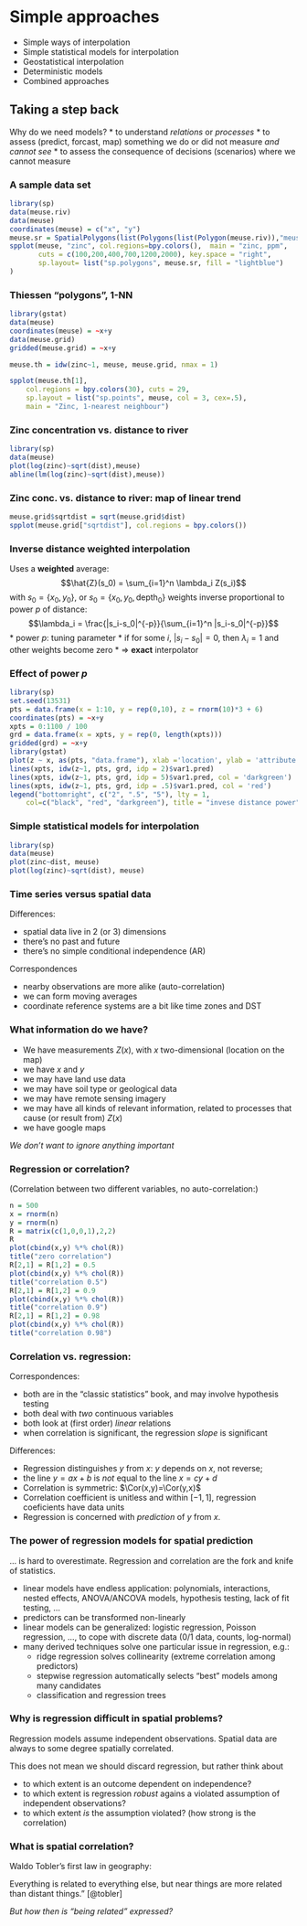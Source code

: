 # Simple approaches
$$
\newcommand{\Cor}{{\rm Corr}}
$$

* Simple ways of interpolation
* Simple statistical models for interpolation
* Geostatistical interpolation
* Deterministic models
* Combined approaches

## Taking a step back
Why do we need models?
* to understand _relations_ or _processes_
* to assess (predict, forcast, map) something we do 
or did not measure _and cannot see_
* to assess the consequence of decisions (scenarios)
where we cannot measure

### A sample data set
```r
library(sp)
data(meuse.riv)
data(meuse)
coordinates(meuse) = c("x", "y")
meuse.sr = SpatialPolygons(list(Polygons(list(Polygon(meuse.riv)),"meuse.riv")))
spplot(meuse, "zinc", col.regions=bpy.colors(),  main = "zinc, ppm",
       cuts = c(100,200,400,700,1200,2000), key.space = "right",
       sp.layout= list("sp.polygons", meuse.sr, fill = "lightblue")
)
```

### Thiessen "polygons", 1-NN
```r

library(gstat)
data(meuse)
coordinates(meuse) = ~x+y
data(meuse.grid)
gridded(meuse.grid) = ~x+y

meuse.th = idw(zinc~1, meuse, meuse.grid, nmax = 1)

spplot(meuse.th[1], 
	col.regions = bpy.colors(30), cuts = 29,
	sp.layout = list("sp.points", meuse, col = 3, cex=.5),
	main = "Zinc, 1-nearest neighbour")
```

### Zinc concentration vs. distance to river
```r
library(sp)
data(meuse)
plot(log(zinc)~sqrt(dist),meuse)
abline(lm(log(zinc)~sqrt(dist),meuse))
```

### Zinc conc. vs. distance to river: map of linear trend
```r
meuse.grid$sqrtdist = sqrt(meuse.grid$dist)
spplot(meuse.grid["sqrtdist"], col.regions = bpy.colors())
```

### Inverse distance weighted interpolation
Uses a **weighted** average:
$$\hat{Z}(s_0) = \sum_{i=1}^n \lambda_i Z(s_i)$$
with $s_0 = \{x_0, y_0\}$,
or $s_0 = \{x_0, y_0, \mbox{depth}_0\}$
weights inverse proportional to power $p$ of distance:
$$\lambda_i = \frac{|s_i-s_0|^{-p}}{\sum_{i=1}^n |s_i-s_0|^{-p}}$$
* power $p$: tuning parameter
* if for some $i$, $|s_i-s_0| = 0$, then $\lambda_i = 1$ and other
weights become zero
* $\Rightarrow$ **exact** interpolator

### Effect of power $p$
```r
library(sp)
set.seed(13531)
pts = data.frame(x = 1:10, y = rep(0,10), z = rnorm(10)*3 + 6)
coordinates(pts) = ~x+y
xpts = 0:1100 / 100
grd = data.frame(x = xpts, y = rep(0, length(xpts)))
gridded(grd) = ~x+y
library(gstat)
plot(z ~ x, as(pts, "data.frame"), xlab ='location', ylab = 'attribute value')
lines(xpts, idw(z~1, pts, grd, idp = 2)$var1.pred)
lines(xpts, idw(z~1, pts, grd, idp = 5)$var1.pred, col = 'darkgreen')
lines(xpts, idw(z~1, pts, grd, idp = .5)$var1.pred, col = 'red')
legend("bottomright", c("2", ".5", "5"), lty = 1, 
	col=c("black", "red", "darkgreen"), title = "invese distance power")
```

### Simple statistical models for interpolation

```r
library(sp)
data(meuse)
plot(zinc~dist, meuse)
plot(log(zinc)~sqrt(dist), meuse)
```

### Time series versus spatial data

Differences:
 
* spatial data live in 2 (or 3) dimensions
* there's no past and future
* there's no simple conditional independence (AR)

Correspondences

* nearby observations are more alike (auto-correlation)
* we can form moving averages
* coordinate reference systems are a bit like time zones and DST

### What information do we have?
 
* We have measurements $Z(x)$, with $x$ two-dimensional
(location on the map)
* we have $x$ and $y$
* we may have land use data 
* we may have soil type or geological data 
* we may have remote sensing imagery 
* we may have all kinds of relevant information, related
to processes that cause (or result from) $Z(x)$ 
* we have google maps 

_We don't want to ignore anything important_

### Regression or correlation?
(Correlation between two different variables, no auto-correlation:) 
```r
n = 500
x = rnorm(n)
y = rnorm(n)
R = matrix(c(1,0,0,1),2,2)
R
plot(cbind(x,y) %*% chol(R))
title("zero correlation")
R[2,1] = R[1,2] = 0.5
plot(cbind(x,y) %*% chol(R))
title("correlation 0.5")
R[2,1] = R[1,2] = 0.9
plot(cbind(x,y) %*% chol(R))
title("correlation 0.9")
R[2,1] = R[1,2] = 0.98
plot(cbind(x,y) %*% chol(R))
title("correlation 0.98")
```

### Correlation vs. regression:

Correspondences:

* both are in the "classic statistics" book, and may involve hypothesis testing
* both deal with _two_ continuous variables
* both look at (first order) _linear_ relations
* when correlation is significant, the regression _slope_ is significant

Differences:

* Regression distinguishes $y$ from $x$: $y$ depends on $x$, not reverse;
* the line $y=ax+b$ is _not_ equal to the line $x = cy + d$
* Correlation is symmetric: $\Cor(x,y)=\Cor(y,x)$
* Correlation coefficient is unitless and within $[-1,1]$, 
regression coeficients have data units
* Regression is concerned with _prediction_ of $y$ from $x$.

### The power of regression models for spatial prediction

... is hard to overestimate. Regression and correlation are the
fork and knife of statistics.

* linear models have endless application: polynomials, interactions, nested
effects, ANOVA/ANCOVA models, hypothesis testing, lack of fit testing, ...
* predictors can be transformed non-linearly
* linear models can be generalized: logistic regression, Poisson regression, ...,
to cope with discrete data (0/1 data, counts, log-normal)
* many derived techniques solve one particular issue in regression, e.g.:
    * ridge regression solves collinearity (extreme correlation among predictors)
    * stepwise regression automatically selects "best" models among many candidates
    * classification and regression trees

### Why is regression difficult in spatial problems?

Regression models assume independent observations. Spatial data are always
to some degree spatially correlated. 

This does not mean we should discard regression, but rather think about

* to which extent is an outcome dependent on independence?
* to which extent is regression _robust_ agains a violated assumption 
of independent observations?
* to which extent _is_ the assumption violated? (how strong is the
correlation)

### What is spatial correlation?

Waldo Tobler's first law in geography:

Everything is related to everything else, but near things are more
related than distant things." [@tobler]

_But how then is "being related" expressed?_
